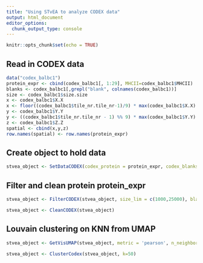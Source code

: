 ```yaml
---
title: "Using STvEA to analyze CODEX data"
output: html_document
editor_options: 
  chunk_output_type: console
---
```


```r
knitr::opts_chunk$set(echo = TRUE)
```

## Read in CODEX data
```r
data("codex_balbc1")
protein_expr <- cbind(codex_balbc1[, 1:29], MHCII=codex_balbc1$MHCII)
blanks <- codex_balbc1[,grepl("blank", colnames(codex_balbc1))]
size <- codex_balbc1$size.size
x <- codex_balbc1$X.X
x <- floor((codex_balbc1$tile_nr.tile_nr-1)/9) * max(codex_balbc1$X.X) + x
y <- codex_balbc1$Y.Y
y <- ((codex_balbc1$tile_nr.tile_nr - 1) %% 9) * max(codex_balbc1$Y.Y) + y
z <- codex_balbc1$Z.Z
spatial <- cbind(x,y,z)
row.names(spatial) <- row.names(protein_expr)
```

## Create object to hold data
```r
stvea_object <- SetDataCODEX(codex_protein = protein_expr, codex_blanks = blanks, codex_size = size, codex_spatial = as.data.frame(spatial))
```

## Filter and clean protein protein_expr
```r
stvea_object <- FilterCODEX(stvea_object, size_lim = c(1000,25000), blank_lower = c(-1200, -1200, -1200, -1200), blank_upper = c(6000,2500,5000,2500))

stvea_object <- CleanCODEX(stvea_object)
```

## Louvain clustering on KNN from UMAP
```r
stvea_object <- GetVisUMAP(stvea_object, metric = 'pearson', n_neighbors=50, min_dist=0.1, negative_sample_rate = 100)

stvea_object <- ClusterCodex(stvea_object, k=50)
```


